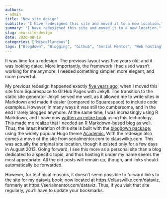 ```yaml
---
authors:
- admin
title: "New site design"
subtitle: "I have redesigned this site and moved it to a new location."
summary: "I have redesigned this site and moved it to a new location."
slug: new-site-design
date: 2020-08-19
categories: ["Miscellaneous"]
tags: ["Blogdown", "Blogging", "Github", "Serial Mentor", "Web hosting"]
---
```


It was time for a redesign. The previous layout was five years old, and it was looking dated. More importantly, the framework I had used wasn't working for me anymore. I needed something simpler, more elegant, and more powerful.

My previous redesign happened exactly [five years ago,](/blog/2015/08/06/goodbye-squarespace/) when I moved this site from Squarespace to GitHub Pages with Jekyll. The transition to the static site generator Jekyll served me well, as it allowed me to write sites in Markdown and made it easier (compared to Squarespace) to include code examples. However, in many ways it was still too cumbersome, and in the end I rarely blogged anymore. At the same time, I was increasingly using R Markdown, and I have now [written an entire book](/blog/2018/01/23/fundamentals-of-data-visualization/) using this technology. This made me realize that I needed an R Markdown-based blog as well. Thus, the latest iteration of this site is built with the [blogdown package,](https://bookdown.org/yihui/blogdown/) using the widely popular Hugo theme [Academic.](https://sourcethemes.com/academic/) 
With the redesign also comes a move of the site from serialmentor.com to clauswilke.com. This was actually the original site location, though it existed only for a few days in August 2013. Going forward, I see this more as a personal site than a blog dedicated to a specific topic, and thus hosting it under my name seems the most appropriate. All the old posts will remain up, though, and links should automatically be forwarded.

However, for technical reasons, it doesn't seem possible to forward links to the site for my dataviz book, now located at https://clauswilke.com/dataviz, formerly at https://serialmentor.com/dataviz. Thus, if you visit that site regularly, you'll have to update your bookmarks.

